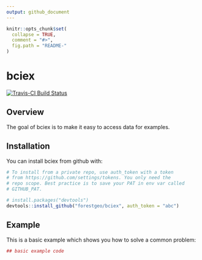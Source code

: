 ```yaml
---
output: github_document
---
```


<!-- Don't edit README.md; instead, please edit README.Rmd -->

```r
knitr::opts_chunk$set(
  collapse = TRUE,
  comment = "#>",
  fig.path = "README-"
)
```

# bciex

[![Travis-CI Build Status](https://travis-ci.org/forestgeo/bciex.svg?branch=master)](https://travis-ci.org/forestgeo/bciex)



## Overview

The goal of bciex is to make it easy to access data for examples.



## Installation

You can install bciex from github with:

```r
# To install from a private repo, use auth_token with a token
# from https://github.com/settings/tokens. You only need the
# repo scope. Best practice is to save your PAT in env var called
# GITHUB_PAT.

# install.packages("devtools")
devtools::install_github("forestgeo/bciex", auth_token = "abc")
```



## Example

This is a basic example which shows you how to solve a common problem:

```r
## basic example code
```
